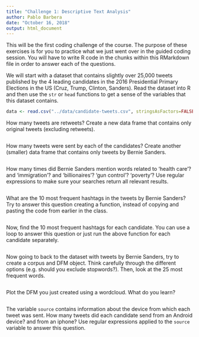 ```yaml
---
title: "Challenge 1: Descriptive Text Analysis"
author: Pablo Barbera
date: "October 16, 2018"
output: html_document
---
```


This will be the first coding challenge of the course. The purpose of these exercises is for you to practice what we just went over in the guided coding session. You will have to write R code in the chunks within this RMarkdown file in order to answer each of the questions.

We will start with a dataset that contains slightly over 25,000 tweets published by the 4 leading candidates in the 2016 Presidential Primary Elections in the US (Cruz, Trump, Clinton, Sanders). Read the dataset into R and then use the `str` or `head` functions to get a sense of the variables that this dataset contains.

```r
data <- read.csv("../data/candidate-tweets.csv", stringsAsFactors=FALSE)

```

How many tweets are retweets? Create a new data frame that contains only original tweets (excluding retweets).

```r

```

How many tweets were sent by each of the candidates? Create another (smaller) data frame that contains only tweets by Bernie Sanders.

```r

```

How many times did Bernie Sanders mention words related to 'health care'? and 'immigration'? and 'billionaires'? 'gun control'? 'poverty'? Use regular expressions to make sure your searches return all relevant results.

```r

```

What are the 10 most frequent hashtags in the tweets by Bernie Sanders? Try to answer this question creating a function, instead of copying and pasting the code from earlier in the class.

```r

```

Now, find the 10 most frequent hashtags for each candidate. You can use a loop to answer this question or just run the above function for each candidate separately.

```r

```

Now going to back to the dataset with tweets by Bernie Sanders, try to create a corpus and DFM object. Think carefully through the different options (e.g. should you exclude stopwords?). Then, look at the 25 most frequent words.

```r

```

Plot the DFM you just created using a wordcloud. What do you learn?

```r

```

The variable `source` contains information about the device from which each tweet was sent. How many tweets did each candidate send from an Android device? and from an iphone? Use regular expressions applied to the `source` variable to answer this question.

```r

```
